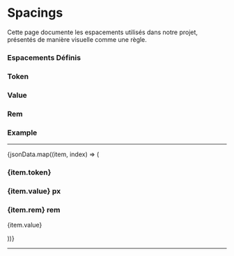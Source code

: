 
<Meta title="Foundations/Spacingsv2" />

# Spacings

Cette page documente les espacements utilisés dans notre projet, présentés de manière visuelle comme une règle.

### Espacements Définis

<div
  style={{
    display: "flex",
    flexDirection: "row",
    justifyContent: "space-between",
    alignItems: "center",
  }}
>
  <div>
    <h3>Token</h3>
    <p></p>
  </div>
  <div>
    <h3>Value</h3>
    <p></p>
  </div>
  <div>
    <h3>Rem</h3>
  </div>
  <div>
    <h3>Example</h3>
  </div>
</div>

<hr />

<p>
  {jsonData.map((item, index) => (
    <div
      key={index}
      style={{
        display: "flex",
        flexDirection: "row",
        alignItems: "center",
        marginBottom: "1.5rem",
      }}
    >
      <div style={{ width: "300px"}}>
            <h3 style={{ fontSize: "12px"}}>{item.token}</h3>
          </div>
          <div style={{ width: "300px" }}>
            <h3 style={{ fontSize: "12px" }}>{item.value} px</h3>
          </div>
          <div style={{ width: "300px" }}>
            <h3 style={{ fontSize: "12px" }}>{item.rem} rem</h3>
          </div>
      <div
        style={{
          width: `${item.example}px`,
          height: `${item.example}px`,
          backgroundColor: item.color,
          display: "flex",
          justifyContent: "center",
          alignItems: "center",
          color: "white",
          fontSize: "12px"
        }}
      >
        {item.value}
      </div>
    </div>

))}

  <hr />
</p>
